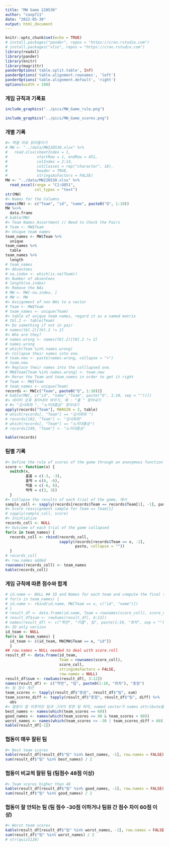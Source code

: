 ```yaml
---
title: "MW Game 220530"
author: "coop711"
date: "2022-05-30"
output: html_document
---
```


```r
knitr::opts_chunk$set(echo = TRUE)
# install.packages("pander", repos = "https://cran.rstudio.com")
# install.packages("xlsx", repos = "https://cran.rstudio.com")
library(readxl)
library(pander)
library(knitr)
library(magrittr)
panderOptions('table.split.table', Inf)
panderOptions('table.alignment.rownames', 'left')
panderOptions('table.alignment.default', 'right')
options(width = 180)
```

### 게임 규칙과 기록표

```r
include_graphics("../pics/MW_Game_rule.png")
```

```r
include_graphics("../pics/MW_Game_scores.png")
```

### 개별 기록

```r
#> 엑셀 자료 읽어들이기
# MW <- "../data/MW220530.xlsx" %>%
#   read.xlsx(sheetIndex = 1, 
#             startRow = 1, endRow = 451, 
#             colIndex = 2:14, 
#             colClasses = rep("character", 18), 
#             header = TRUE, 
#             stringsAsFactors = FALSE)
MW <- "../data/MW220530.xlsx" %>%
  read_excel(range = "C1:O851",
             col_types = "text")
str(MW)
#> Names for the Columns
names(MW) <- c("Team", "id", "name", paste0("Q", 1:10)) 
MW %<>% 
  data.frame
# kable(MW)
#> Team Names Assortment // Need to Check the Pairs
# Team <- MW$Team 
#> Unique team names
team_names <- MW$Team %>%
  unique 
team_names %>%
  table
team_names %>%
  length
# team_names
#> Absentees
# na.index <- which(is.na(Team)) 
#> Number of absentees
# length(na.index) 
#> Remove the NAs
# MW <- MW[-na.index, ] 
# MW <- MW
#> Assignment of non NAs to a vector
# Team <- MW$Team 
# team_names <- unique(Team)
#> table of unique team names, regard it as a named matrix
# tbl.2 <- table(Team) 
#> Do something if not in pair
# names(tbl.2)[tbl.2 != 2] 
#> Who are they?
# names.wrong <- names(tbl.2)[tbl.2 != 2]
# names.wrong
# which(Team %in% names.wrong)
#> Collapse their names into one. 
# team.new <- paste(names.wrong, collapse = "+") 
# team.new
#> Replace their names into the colllapsed one.
# MW$Team[Team %in% names.wrong] <- team.new 
#> Rerun the Team and team_names in order to get it right
# Team <- MW$Team 
# team_names <- unique(Team)
records <- MW[c("Team", paste0("Q", 1:10))]
# kable(MW[, c("id", "name","Team", paste("Q", 1:10, sep = ""))])
#> 데이터 오류 찾아내어 바꾸기, 예 : "홀 " 찾아내기
# #> "김서회희 ", "노지대홍승" 찾아내기
apply(records["Team"], MARGIN = 2, table)
# which(records[, "Team"] == "김서회희 ")
# records[182, "Team"] <- "김서회희"
# which(records[, "Team"] == "노지대홍승")
# records[249, "Team"] <- "노지대흥승"
```

```r
kable(records)
```

<P style = "page-break-before:always">

### 팀별 기록

```r
#> Define the rule of scores of the game through an anonymous function with switch
score <- function(x) {
  switch(x,
         홀홀 = c(-3, -3),
         홀짝 = c(6, -6),
         짝홀 = c(-6, 6),
         짝짝 = c(3, 3))
  }
#> Collapse the results of each trial of the game, 예시
sample_coll <- sapply(records[records$Team == records$Team[1], -1], paste, collapse = "") 
#> Score reassignment sample for Team == Team[1] 
# sapply(sample_coll, score) 
#> Inintialize 
records_coll <- NULL 
#> Outcome of each trial of the game collapsed
for(x in team_names) {
  records_coll <- rbind(records_coll, 
                        sapply(records[records$Team == x, -1], 
                               paste, collapse = ""))
  }
# records_coll
#> row.names added
rownames(records_coll) <- team_names 
kable(records_coll)
```

<P style = "page-break-always">

<!--
### 게임 규칙에 따른 점수

```r
#> Score for each trial of the game 
score_coll <- NULL 
for(x in team_names) {
  score_coll <- rbind(score_coll, 
                      sapply(records_coll[rownames(records_coll) == x, ], 
                             score))
  }
# kable(score_coll)
#> Repeat team names for each palyers
rownames(score_coll) <- rep(rownames(records_coll), each = 2) 
kable(score_coll)
```
-->

<P style = "page-break-before:always">

### 게임 규칙에 따른 점수와 합계

```r
# id.name <- NULL ## ID and Names for each team and compute the final total scores
# for(x in team_names) {
# id.name <- rbind(id.name, MW[Team == x, c("id", "name")])
# }
# result_df <- data.frame(id.name, Team = rownames(score_coll), score_coll)
# result_df$sum <- rowSums(result_df[, 4:13])
# names(result_df) <- c("학번", "이름", 팀", paste(1:10, "회차", sep = ""), "총점")
#> ID only version
id_team <- NULL 
for(x in team_names) {
  id_team <- c(id_team, MW[MW$Team == x, "id"])
  }
## row.names = NULL needed to deal with score.roll
result_df <- data.frame(id_team, 
                        Team = rownames(score_coll), 
                        score_coll, 
                        stringsAsFactors = FALSE,
                        row.names = NULL) 
result_df$sum <- rowSums(result_df[, 3:12])
names(result_df) <- c("학번", "팀", paste0(1:10, "회차"), "총점")
#> 팀 점수 계산
team_scores <- tapply(result_df$"총점", result_df$"팀", sum)
team_scores_diff <- tapply(result_df$"총점", result_df$"팀", diff) %>%
  abs
#> 협동이 잘 이루어진 팀과 그러지 못한 팀 파악, named vector가 names attribute를 어떻게 내려보내는지 유의.
best_names <- names(which(team_scores == 60))
good_names <- names(which(team_scores >= 48 & team_scores < 60))
worst_names <- names(which(team_scores <= -30 | team_scores_diff > 60))
kable(result_df[-1])
```

###  협동이 매우 잘된 팀

```r
#> Best team scores
kable(result_df[result_df$"팀" %in% best_names, -1], row.names = FALSE) 
sum(result_df$"팀" %in% best_names) / 2
```

### 협동이 비교적 잘된 팀 (팀점수 48점 이상)

```r
#> Team scores higher than 48
kable(result_df[result_df$"팀" %in% good_names, -1], row.names = FALSE) 
sum(result_df$"팀" %in% good_names) / 2
```

### 협동이 잘 안되는 팀 (팀 점수 -30점 이하거나 팀원 간 점수 차이 60점 이상)

```r
#> Worst team scores
kable(result_df[result_df$"팀" %in% worst_names, -1], row.names = FALSE) 
sum(result_df$"팀" %in% worst_names) / 2
# str(quiz1128)
```

<!--
### Save and Exit

```r
names(result_df) <- c("id", "Team", paste0(1:10, "회차"), "Total")
saveRDS(result_df, file = "../R/MW220530.RDS")
save.image("./MW.RDada")
```
-->
